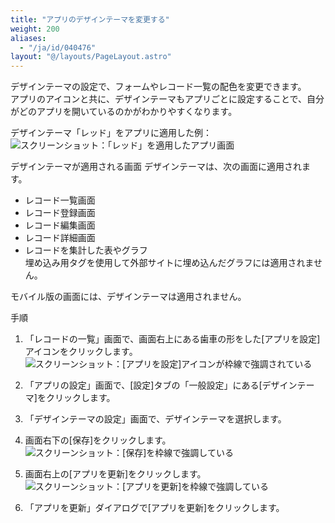 ```yaml
---
title: "アプリのデザインテーマを変更する"
weight: 200
aliases:
  - "/ja/id/040476"
layout: "@/layouts/PageLayout.astro"
---
```




デザインテーマの設定で、フォームやレコード一覧の配色を変更できます。  
アプリのアイコンと共に、デザインテーマもアプリごとに設定することで、自分がどのアプリを開いているのかがわかりやすくなります。

デザインテーマ「レッド」をアプリに適用した例：  
<Img src="/k/kintone/img-ja/theme_img03_1.png" alt="スクリーンショット：「レッド」を適用したアプリ画面" />

<Heading id="app_generalsettings_theme_10">デザインテーマが適用される画面</Heading>
デザインテーマは、次の画面に適用されます。

* レコード一覧画面
* レコード登録画面
* レコード編集画面
* レコード詳細画面
* レコードを集計した表やグラフ  
  埋め込み用タグを使用して外部サイトに埋め込んだグラフには適用されません。

<Note>

モバイル版の画面には、デザインテーマは適用されません。

</Note>

<Heading id="app_generalsettings_theme_20">手順</Heading>
1. 「レコードの一覧」画面で、画面右上にある歯車の形をした[アプリを設定]アイコンをクリックします。  
   <Img src="/k/kintone/img/settings_new_icon.png" alt="スクリーンショット：[アプリを設定]アイコンが枠線で強調されている" />

1. 「アプリの設定」画面で、[設定]タブの「一般設定」にある[デザインテーマ]をクリックします。

1. 「デザインテーマの設定」画面で、デザインテーマを選択します。

1. 画面右下の[保存]をクリックします。  
   <Img src="/k/kintone/img-ja/theme_img02.png" alt="スクリーンショット：[保存]を枠線で強調している" />

1. 画面右上の[アプリを更新]をクリックします。  
   <Img src="/k/kintone/img-ja/theme_img03.png" alt="スクリーンショット：[アプリを更新]を枠線で強調している" />

1. 「アプリを更新」ダイアログで[アプリを更新]をクリックします。
